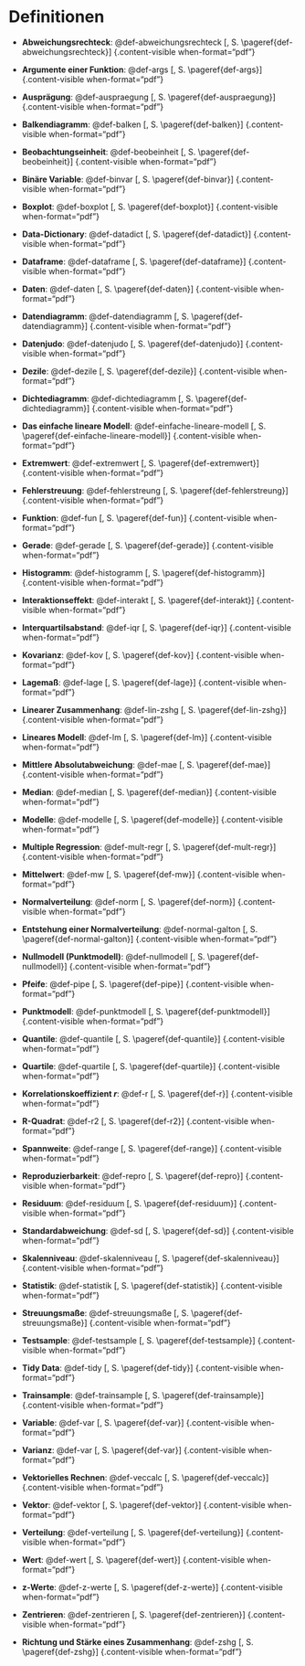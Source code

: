 # Definitionen


- **Abweichungsrechteck**: @def-abweichungsrechteck [, S. \pageref{def-abweichungsrechteck}] {.content-visible when-format="pdf"}


- **Argumente einer Funktion**: @def-args [, S. \pageref{def-args}] {.content-visible when-format="pdf"}


- **Ausprägung**: @def-auspraegung [, S. \pageref{def-auspraegung}] {.content-visible when-format="pdf"}


- **Balkendiagramm**: @def-balken [, S. \pageref{def-balken}] {.content-visible when-format="pdf"}


- **Beobachtungseinheit**: @def-beobeinheit [, S. \pageref{def-beobeinheit}] {.content-visible when-format="pdf"}


- **Binäre Variable**: @def-binvar [, S. \pageref{def-binvar}] {.content-visible when-format="pdf"}


- **Boxplot**: @def-boxplot [, S. \pageref{def-boxplot}] {.content-visible when-format="pdf"}


- **Data-Dictionary**: @def-datadict [, S. \pageref{def-datadict}] {.content-visible when-format="pdf"}


- **Dataframe**: @def-dataframe [, S. \pageref{def-dataframe}] {.content-visible when-format="pdf"}


- **Daten**: @def-daten [, S. \pageref{def-daten}] {.content-visible when-format="pdf"}


- **Datendiagramm**: @def-datendiagramm [, S. \pageref{def-datendiagramm}] {.content-visible when-format="pdf"}


- **Datenjudo**: @def-datenjudo [, S. \pageref{def-datenjudo}] {.content-visible when-format="pdf"}


- **Dezile**: @def-dezile [, S. \pageref{def-dezile}] {.content-visible when-format="pdf"}


- **Dichtediagramm**: @def-dichtediagramm [, S. \pageref{def-dichtediagramm}] {.content-visible when-format="pdf"}


- **Das einfache lineare Modell**: @def-einfache-lineare-modell [, S. \pageref{def-einfache-lineare-modell}] {.content-visible when-format="pdf"}


- **Extremwert**: @def-extremwert [, S. \pageref{def-extremwert}] {.content-visible when-format="pdf"}


- **Fehlerstreuung**: @def-fehlerstreung [, S. \pageref{def-fehlerstreung}] {.content-visible when-format="pdf"}


- **Funktion**: @def-fun [, S. \pageref{def-fun}] {.content-visible when-format="pdf"}


- **Gerade**: @def-gerade [, S. \pageref{def-gerade}] {.content-visible when-format="pdf"}


- **Histogramm**: @def-histogramm [, S. \pageref{def-histogramm}] {.content-visible when-format="pdf"}


- **Interaktionseffekt**: @def-interakt [, S. \pageref{def-interakt}] {.content-visible when-format="pdf"}


- **Interquartilsabstand**: @def-iqr [, S. \pageref{def-iqr}] {.content-visible when-format="pdf"}


- **Kovarianz**: @def-kov [, S. \pageref{def-kov}] {.content-visible when-format="pdf"}


- **Lagemaß**: @def-lage [, S. \pageref{def-lage}] {.content-visible when-format="pdf"}


- **Linearer Zusammenhang**: @def-lin-zshg [, S. \pageref{def-lin-zshg}] {.content-visible when-format="pdf"}


- **Lineares Modell**: @def-lm [, S. \pageref{def-lm}] {.content-visible when-format="pdf"}


- **Mittlere Absolutabweichung**: @def-mae [, S. \pageref{def-mae}] {.content-visible when-format="pdf"}


- **Median**: @def-median [, S. \pageref{def-median}] {.content-visible when-format="pdf"}


- **Modelle**: @def-modelle [, S. \pageref{def-modelle}] {.content-visible when-format="pdf"}


- **Multiple Regression**: @def-mult-regr [, S. \pageref{def-mult-regr}] {.content-visible when-format="pdf"}


- **Mittelwert**: @def-mw [, S. \pageref{def-mw}] {.content-visible when-format="pdf"}


- **Normalverteilung**: @def-norm [, S. \pageref{def-norm}] {.content-visible when-format="pdf"}


- **Entstehung einer Normalverteilung**: @def-normal-galton [, S. \pageref{def-normal-galton}] {.content-visible when-format="pdf"}


- **Nullmodell (Punktmodell)**: @def-nullmodell [, S. \pageref{def-nullmodell}] {.content-visible when-format="pdf"}


- **Pfeife**: @def-pipe [, S. \pageref{def-pipe}] {.content-visible when-format="pdf"}


- **Punktmodell**: @def-punktmodell [, S. \pageref{def-punktmodell}] {.content-visible when-format="pdf"}


- **Quantile**: @def-quantile [, S. \pageref{def-quantile}] {.content-visible when-format="pdf"}


- **Quartile**: @def-quartile [, S. \pageref{def-quartile}] {.content-visible when-format="pdf"}


- **Korrelationskoeffizient $r$**: @def-r [, S. \pageref{def-r}] {.content-visible when-format="pdf"}


- **R-Quadrat**: @def-r2 [, S. \pageref{def-r2}] {.content-visible when-format="pdf"}


- **Spannweite**: @def-range [, S. \pageref{def-range}] {.content-visible when-format="pdf"}


- **Reproduzierbarkeit**: @def-repro [, S. \pageref{def-repro}] {.content-visible when-format="pdf"}


- **Residuum**: @def-residuum [, S. \pageref{def-residuum}] {.content-visible when-format="pdf"}


- **Standardabweichung**: @def-sd [, S. \pageref{def-sd}] {.content-visible when-format="pdf"}


- **Skalenniveau**: @def-skalenniveau [, S. \pageref{def-skalenniveau}] {.content-visible when-format="pdf"}


- **Statistik**: @def-statistik [, S. \pageref{def-statistik}] {.content-visible when-format="pdf"}


- **Streuungsmaße**: @def-streuungsmaße [, S. \pageref{def-streuungsmaße}] {.content-visible when-format="pdf"}


- **Testsample**: @def-testsample [, S. \pageref{def-testsample}] {.content-visible when-format="pdf"}


- **Tidy Data**: @def-tidy [, S. \pageref{def-tidy}] {.content-visible when-format="pdf"}


- **Trainsample**: @def-trainsample [, S. \pageref{def-trainsample}] {.content-visible when-format="pdf"}


- **Variable**: @def-var [, S. \pageref{def-var}] {.content-visible when-format="pdf"}


- **Varianz**: @def-var [, S. \pageref{def-var}] {.content-visible when-format="pdf"}


- **Vektorielles Rechnen**: @def-veccalc [, S. \pageref{def-veccalc}] {.content-visible when-format="pdf"}


- **Vektor**: @def-vektor [, S. \pageref{def-vektor}] {.content-visible when-format="pdf"}


- **Verteilung**: @def-verteilung [, S. \pageref{def-verteilung}] {.content-visible when-format="pdf"}


- **Wert**: @def-wert [, S. \pageref{def-wert}] {.content-visible when-format="pdf"}


- **z-Werte**: @def-z-werte [, S. \pageref{def-z-werte}] {.content-visible when-format="pdf"}


- **Zentrieren**: @def-zentrieren [, S. \pageref{def-zentrieren}] {.content-visible when-format="pdf"}


- **Richtung und Stärke eines Zusammenhang**: @def-zshg [, S. \pageref{def-zshg}] {.content-visible when-format="pdf"}


